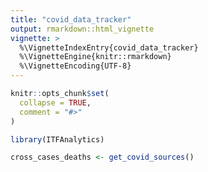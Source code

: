 ```yaml
---
title: "covid_data_tracker"
output: rmarkdown::html_vignette
vignette: >
  %\VignetteIndexEntry{covid_data_tracker}
  %\VignetteEngine{knitr::rmarkdown}
  %\VignetteEncoding{UTF-8}
---
```


```r
knitr::opts_chunk$set(
  collapse = TRUE,
  comment = "#>"
)
```

```r
library(ITFAnalytics)
```

```r
cross_cases_deaths <- get_covid_sources()
```

